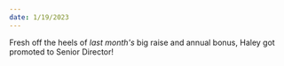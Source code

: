 ```yaml
---
date: 1/19/2023
---
```


Fresh off the heels of _last month's_ big raise and annual bonus, Haley got promoted
to Senior Director!
